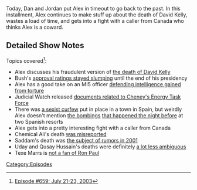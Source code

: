 {{Episode
    | title             = July 21-23, 2003
    | caption           = [https://knowledgefight.libsyn.com/659-july-21-23-2003 Listen to this episode on Libsyn]
    | episodeNumber     = 659
    | length            = 01:53:00
    | airDate           = March 14, 2022
    | coverageStartDate = July 21, 2003
    | coverageEndDate   = July 23, 2003
    | previousEpisode   = [[658: It's Pretty Easy Being Greene]]
    | nextEpisode       = [[660: February 11, 2014]]
}}

{{Stub}}

Today, Dan and Jordan put Alex in timeout to go back to the past.  In this installment, Alex continues to make stuff up about the death of David Kelly, wastes a load of time, and gets into a fight with a caller from Canada who thinks Alex is a coward.

==Detailed Show Notes==

Topics covered<ref>[https://knowledgefight.com/research/2022/3/13/episode-659-july-21-23-2003 Episode #659: July 21-23, 2003]</ref>:

*Alex discusses his fraudulent version of [https://web.archive.org/web/20050531180031/http://www.the-hutton-inquiry.org.uk/content/report/huttonreport.pdf the death of David Kelly]
*Bush's [https://news.gallup.com/poll/116500/presidential-approval-ratings-george-bush.aspx approval ratings stayed slumping] until the end of his presidency
*Alex has a good take on an MI5 officer [https://www.theguardian.com/politics/2003/jul/22/september11.humanrights defending intelligence gained from torture]
*Judicial Watch released [https://www.judicialwatch.org/maps-and-charts-of-iraqi-oil-fields/ documents related to Cheney's Energy Task Force]
*There was [https://www.theguardian.com/world/2003/jul/22/spain.gilestremlett a sexist curfew] put in place in a town in Spain, but weirdly Alex doesn't mention [https://www.theguardian.com/world/2003/jul/22/spain.travelnews the bombings] [https://www.theguardian.com/world/2003/jul/23/spain.travelnews that happened the night before] at two Spanish resorts
*Alex gets into a pretty interesting fight with a caller from Canada
*Chemical Ali's death [https://nypost.com/2003/04/08/chemical-ali-killed-in-his-villa/ was misreported]
*Saddam's death was [http://content.time.com/time/world/article/0,8599,93583,00.html the subject of rumors in 2001]
*Uday and Qusay Hussain's deaths were definitely [https://www.theage.com.au/national/the-day-saddams-boys-came-to-stay-20030725-gdw3s1.html a lot less ambiguous]
*Texe Marrs is [https://archive.org/details/TexeMarsRonPaulIsAProHomosexualPervert not a fan of Ron Paul]

[[Category:Episodes]]